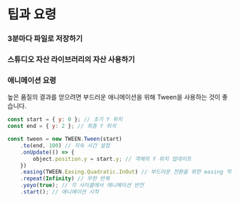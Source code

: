
# 팁과 요령

<Steps>

### 3분마다 파일로 저장하기

### 스튜디오 자산 라이브러리의 자산 사용하기

### 애니메이션 요령

높은 품질의 결과를 얻으려면 부드러운 애니메이션을 위해 Tween을 사용하는 것이 좋습니다.

```js showLineNumbers filename="Animation"
const start = { y: 0 }; // 초기 Y 위치
const end = { y: 2 }; // 최종 Y 위치

const tween = new TWEEN.Tween(start)
    .to(end, 100) // 지속 시간 설정
    .onUpdate(() => {
        object.position.y = start.y; // 객체의 Y 위치 업데이트
    })
    .easing(TWEEN.Easing.Quadratic.InOut) // 부드러운 전환을 위한 easing 적용
    .repeat(Infinity) // 무한 반복
    .yoyo(true); // 각 사이클에서 애니메이션 반전
    .start(); // 애니메이션 시작
```

</Steps>
